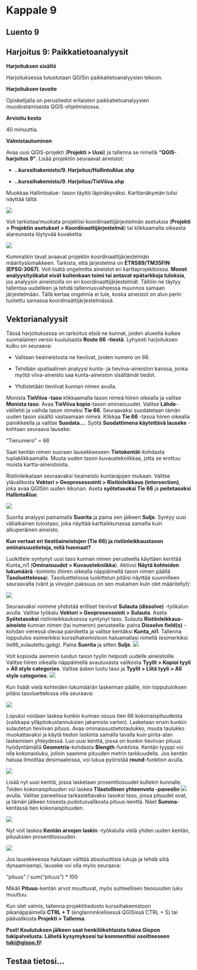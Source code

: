 # Kappale 9

## Luento 9


## Harjoitus 9: Paikkatietoanalyysit

**Harjoituksen sisältö**

Harjoituksessa tutustutaan QGISin paikkatietoanalyysien tekoon.

**Harjoituksen tavoite**

Opiskelijalla on perustiedot erilaisten paikkatietoanalyysien muodostamisesta QGIS-ohjelmistossa.

**Arvioitu kesto**

40 minuuttia.

**Valmistautuminen**

Avaa uusi QGIS-projekti (**Projekti \> Uusi**) ja tallenna se nimellä **"QGIS-harjoitus 9"**. Lisää projektiin seuraavat aineistot:

-   **..kurssihakemisto/9. Harjoitus/HallintoAlue.shp**

-   **..kurssihakemisto/9. Harjoitus/TieViiva.shp**

Muokkaa Hallintoalue- tason täyttö läpinäkyväksi. Karttanäkymän tulisi näyttää tältä:

![](img/harjoitus_9/image1.png)

Voit tarkistaa/muokata projektisi koordinaattijärjestelmän asetuksia (**Projekti \> Projektin asetukset \> Koordinaattijärjestelmä**) tai klikkaamalla oikeasta alareunasta löytyvää kuvaketta:

![](img/harjoitus_9/image2.png)

Kummatkin tavat avaavat projektin koordinaattijärjestelmän määrityslomakkeen. Tarkista, että järjestelmä on **ETRS89/TM35FIN (EPSG:3067)**. Voit lisätä ongelmitta aineistot eri karttaprojektioissa. **Monet analyysityökalut eivät kuitenkaan toimi tai antavat epätarkkoja tuloksia**, jos analyysin aineistoilla on eri koordinaattijärjestelmät. Tällöin ne täytyy tallentaa uudelleen ja tehdä tallennusvaiheessa muunnos samaan järjestelmään. Tällä kertaa ongelmia ei tule, koska aineistot on alun perin tuotettu samassa koordinaattijärjestelmässä.

## Vektorianalyysit

Tässä harjoituksessa on tarkoitus etsiä ne kunnat, joiden alueella kulkee suomalainen versio kuuluisasta **Route 66 -tiestä**. Lyhyesti harjoituksen kulku on seuraava:

-   Valitaan tieaineistosta ne tieviivat, joiden numero on 66.

-   Tehdään spatiaalinen analyysi kunta- ja tieviiva-aineiston kanssa, jonka myötä viiva-aineisto saa kunta-aineiston sisältämät tiedot.

-   Yhdistetään tieviivat kunnan nimen avulla.

Monista **TieViiva -taso** klikkaamalla tason nimeä hiiren oikealla ja valitse **Monista taso**. Avaa **TieViiva kopio**-tason ominaisuudet. Valitse **Lähde**-välilehti ja vaihda tason nimeksi **Tie 66**. Seuraavaksi suodatetaan tämän uuden tason sisältö vastaamaan nimeä. Klikkaa **Tie 66** -tasoa hiiren oikealla painikkeella ja valitse **Suodata...**. Syötä **Suodattimena käytettävä lauseke** -kohtaan seuraava lauseke:

::: code-box
"Tienumero" = 66
:::

Saat kentän nimen suoraan lausekkeeseen **Tietokentät**-kohdasta tuplaklikkaamalla. Muuta uuden tason kuvaustekniikkaa, jotta se erottuu muista kartta-aineistoista.

Ristiinleikataan seuraavaksi tieaineisto kuntarajojen mukaan. Valitse ylävalikosta **Vektori \> Geoprosessointi \> Ristiinleikkaus (intersection)**, joka avaa QGISiin uuden ikkunan. Aseta **syötetasoksi Tie 66** ja **peitetasoksi HallintoAlue**.

![](img/harjoitus_9/image3.png)

Suorita analyysi painamalla **Suorita** ja paina sen jälkeen **Sulje**. Syntyy uusi väliaikainen tulostaso, joka näyttää karttaikkunassa samalta kuin alkuperäinen aineisto.

::: hint-box
**Kun vertaat eri tiestöaineistojen (Tie 66) ja ristiinleikkaustason ominaisuustietoja, mitä huomaat?**
:::

Luokittele syntynyt uusi taso kunnan nimen perusteella käyttäen kenttää Kunta_ni1 (**Ominaisuudet \> Kuvaustekniikka**). Aktivoi **Näytä kohteiden lukumäärä** -toiminto (hiiren oikealla näppäimellä tason nimen päällä **Tasoluettelossa**). Tasoluettelossa luokittelun pitäisi näyttää suunnilleen seuraavalta (värit ja viivojen paksuus on sen mukainen kuin olet määritellyt):

![](img/harjoitus_9/image4.png)

Seuraavaksi voimme yhdistää erilliset tieviivat **Sulauta (dissolve)** -työkalun avulla. Valitse työkalu **Vektori \> Geoprosessointi \> Sulauta**. Aseta **Syötetasoksi** ristiinleikkauksessa syntynyt taso. Sulauta **Ristiinleikkaus-aineisto** kunnan nimen (tai numeron) perusteella: paina **Dissolve field(s)** -kohdan vieressä olevaa painiketta ja valitse kentäksi **Kunta_ni1**. Tallenna lopputulos esimerkiksi kurssihakemistoon haluamallasi nimellä (esimerkiksi tie66_sulautettu.gpkg). Paina **Suorita** ja sitten **Sulje**.
![](img/harjoitus_9/image5.png)

Voit kopioida aiemmin luodun tason tyylin helposti uudelle aineistoille. Valitse hiiren oikealla näppäimellä avautuvasta valikosta **Tyylit \> Kopioi tyyli \> All style categories**. Valitse äsken luotu taso ja **Tyylit \> Liitä tyyli \> All style categories**.
![](img/harjoitus_9/image6.png)

Kun lisäät vielä kohteiden lukumäärän laskennan päälle, niin lopputuloksen pitäisi tasoluettelossa olla seuraava:

![](img/harjoitus_9/image7.png)

Lopuksi voidaan laskea kunkin kunnan osuus tien 66 kokonaispituudesta (vaikkapa ylläpitokustannuksien jakamista varten). Lasketaan ensin kunkin sulautetun tieviivan pituus. Avaa ominaisuustietotaulukko, muuta taulukko muokattavaksi ja käytä tiedon laskinta samalla tavalla kuin pinta-alan laskemisen yhteydessä. Luo uusi kenttä, jossa on kunkin tieviivan pituus hyödyntämällä **Geometria**-kohdasta **\$length**-funktiota. Kentän tyyppi voi olla kokonaisluku, jolloin saamme pituuden metrin tarkkuudella. Jos kentän haluaa ilmoittaa desimaaleissa, voi lukua pyöristää **round**-funktion avulla.

![](img/harjoitus_9/image8.png)

Lisää nyt uusi kenttä, jossa lasketaan prosenttiosuudet kullekin kunnalle. Teiden kokonaispituuden voi laskea **Tilastollinen yhteenveto -paneelin** ![](img/harjoitus_9/image9.png) avulla. Valitse paneelissa tarkasteltavaksi tasoksi taso, jossa pituudet ovat, ja tämän jälkeen toisesta pudotusvalikosta pituus-kenttä. Näet **Summa**-kentässä tien kokonaispituuden.

![](img/harjoitus_9/image10.png)

Nyt voit laskea **Kentän arvojen laskin** -työkalulla vielä yhden uuden kentän, pituuksien prosenttiosuuden.

![](img/harjoitus_9/image11.png)

Jos lausekkeessa halutaan välttää absoluuttisia lukuja ja tehdä siitä dynaamisempi, lauseke voi olla myös seuraava:

::: code-box
"pituus" / sum("pituus") \* 100
:::

Mikäli **Pituus**-kentän arvot muuttuvat, myös suhteellisen tieosuuden luku muuttuu.

Kun olet valmis, tallenna projektitiedosto kurssihakemistoon pikanäppäimellä **CTRL + T** (englanninkielisessä QGISissä CTRL + S) tai päävalikosta **Projekti \> Tallenna**.

::: hint-box
**Psst! Koulutuksen jälkeen saat henkilökohtaista tukea Gispon tukipalvelusta. Lähetä kysymyksesi tai kommenttisi osoitteeseen [tuki\@gispo.fi](mailto:tuki@gispo.fi){.email}!**
:::

## Testaa tietosi...

